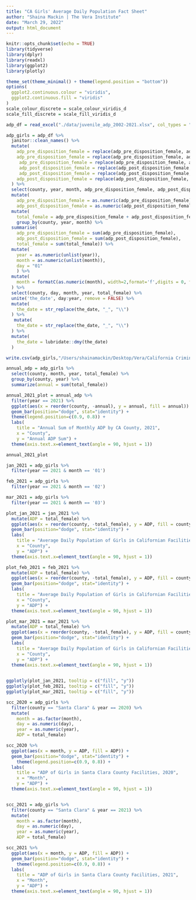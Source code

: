 ```yaml
---
title: "CA Girls' Average Daily Population Fact Sheet"
author: "Shaina Mackin | The Vera Institute"
date: "March 29, 2022"
output: html_document
---
```


```r
knitr::opts_chunk$set(echo = TRUE)
library(tidyverse)
library(dplyr)
library(readxl)
library(ggplot2)
library(plotly)

theme_set(theme_minimal() + theme(legend.position = "bottom"))
options(
  ggplot2.continuous.colour = "viridis",
  ggplot2.continuous.fill = "viridis"
)
scale_colour_discrete = scale_colour_viridis_d
scale_fill_discrete = scale_fill_viridis_d
```

```r
adp_df = read_excel("./data/juvenile_adp_2002-2021.xlsx", col_types = "text") 
```

```r
adp_girls = adp_df %>%
  janitor::clean_names() %>%
  mutate(
    adp_pre_disposition_female = replace(adp_pre_disposition_female, adp_pre_disposition_female == "D", 0),
    adp_pre_disposition_female = replace(adp_pre_disposition_female, adp_pre_disposition_female == "d", 0),
     adp_pre_disposition_female = replace(adp_pre_disposition_female, adp_pre_disposition_female == "u", 0),
     adp_post_disposition_female = replace(adp_post_disposition_female, adp_post_disposition_female == "D", 0),
     adp_post_disposition_female = replace(adp_post_disposition_female, adp_post_disposition_female == "d", 0),
    adp_post_disposition_female = replace(adp_post_disposition_female, adp_post_disposition_female == "u", 0),
  ) %>%
  select(county, year, month, adp_pre_disposition_female, adp_post_disposition_female) %>%
  mutate(
    adp_pre_disposition_female = as.numeric(adp_pre_disposition_female),
    adp_post_disposition_female = as.numeric(adp_post_disposition_female)) %>%
  mutate(
    total_female = adp_pre_disposition_female + adp_post_disposition_female) %>%
    group_by(county, year, month) %>%
  summarise(
    adp_pre_disposition_female = sum(adp_pre_disposition_female),
    adp_post_disposition_female = sum(adp_post_disposition_female),
    total_female = sum(total_female)) %>%
  mutate(
    year = as.numeric(unlist(year)),
    month = as.numeric(unlist(month)),
    day = "01"
    ) %>%
  mutate(
    month = formatC(as.numeric(month), width=2,format='f',digits = 0, flag='0') 
  ) %>%
  select(county, day, month, year, total_female) %>%
  unite('the_date', day:year, remove = FALSE) %>%
  mutate(
    the_date = str_replace(the_date, "_", "\\")
  ) %>%
   mutate(
    the_date = str_replace(the_date, "_", "\\")
  ) %>%
  mutate(
    the_date = lubridate::dmy(the_date)
  )

write.csv(adp_girls,"/Users/shainamackin/Desktop/Vera/California Criminalization/data/adp_girls.csv")
```

```r
annual_adp = adp_girls %>%
  select(county, month, year, total_female) %>%
  group_by(county, year) %>%
  summarize(annual = sum(total_female))

annual_2021_plot = annual_adp %>%
  filter(year == 2021) %>%
  ggplot(aes(x = reorder(county, -annual), y = annual, fill = annual)) +
  geom_bar(position="dodge", stat="identity") +
  theme(legend.position=c(0.9, 0.8)) +
  labs(
    title = "Annual Sum of Monthly ADP by CA County, 2021",
    x = "County",
    y = "Annual ADP Sum") +
  theme(axis.text.x=element_text(angle = 90, hjust = 1))

annual_2021_plot
```


```r
jan_2021 = adp_girls %>%
  filter(year == 2021 & month == '01')

feb_2021 = adp_girls %>%
  filter(year == 2021 & month == '02')

mar_2021 = adp_girls %>%
  filter(year == 2021 & month == '03')

plot_jan_2021 = jan_2021 %>%
  mutate(ADP = total_female) %>%
  ggplot(aes(x = reorder(county, -total_female), y = ADP, fill = county)) +
  geom_bar(position="dodge", stat="identity") +
  labs(
    title = "Average Daily Population of Girls in Californian Facilities: Jan 1, 2021",
    x = "County",
    y = "ADP") +
  theme(axis.text.x=element_text(angle = 90, hjust = 1))

plot_feb_2021 = feb_2021 %>%
  mutate(ADP = total_female) %>%
  ggplot(aes(x = reorder(county, -total_female), y = ADP, fill = county)) +
  geom_bar(position="dodge", stat="identity") +
  labs(
    title = "Average Daily Population of Girls in Californian Facilities: Feb 1, 2021",
    x = "County",
    y = "ADP") +
  theme(axis.text.x=element_text(angle = 90, hjust = 1))

plot_mar_2021 = mar_2021 %>%
  mutate(ADP = total_female) %>%
  ggplot(aes(x = reorder(county, -total_female), y = ADP, fill = county)) +
  geom_bar(position="dodge", stat="identity") +
  labs(
    title = "Average Daily Population of Girls in Californian Facilities: Mar 1, 2021",
    x = "County",
    y = "ADP") +
  theme(axis.text.x=element_text(angle = 90, hjust = 1))
  
```

```r
ggplotly(plot_jan_2021, tooltip = c("fill", "y")) 
ggplotly(plot_feb_2021, tooltip = c("fill", "y"))
ggplotly(plot_mar_2021, tooltip = c("fill", "y"))
```


```r
scc_2020 = adp_girls %>%
  filter(county == "Santa Clara" & year == 2020) %>%
  mutate(
    month = as.factor(month),
    day = as.numeric(day),
    year = as.numeric(year),
    ADP = total_female)

scc_2020 %>%
  ggplot(aes(x = month, y = ADP, fill = ADP)) +
  geom_bar(position="dodge", stat="identity") +
    theme(legend.position=c(0.9, 0.8)) +
  labs(
    title = "ADP of Girls in Santa Clara County Facilities, 2020",
    x = "Month",
    y = "ADP") +
  theme(axis.text.x=element_text(angle = 90, hjust = 1))


scc_2021 = adp_girls %>%
  filter(county == "Santa Clara" & year == 2021) %>%
  mutate(
    month = as.factor(month),
    day = as.numeric(day),
    year = as.numeric(year),
    ADP = total_female)

scc_2021 %>%
  ggplot(aes(x = month, y = ADP, fill = ADP)) +
  geom_bar(position="dodge", stat="identity") +
    theme(legend.position=c(0.9, 0.8)) +
  labs(
    title = "ADP of Girls in Santa Clara County Facilities, 2021",
    x = "Month",
    y = "ADP") +
  theme(axis.text.x=element_text(angle = 90, hjust = 1))

```

